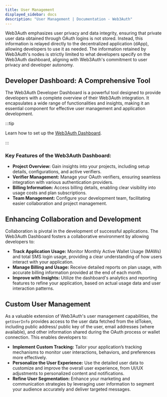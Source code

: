 ```yaml
---
title: User Management
displayed_sidebar: docs
description: "User Management | Documentation - Web3Auth"
---
```


Web3Auth emphasizes user privacy and data integrity, ensuring that private user data obtained through OAuth logins is not stored. Instead, this
information is relayed directly to the decentralized application (dApp), allowing developers to use it as needed. The information retained by
Web3Auth's nodes is strictly limited to what developers specify on the Web3Auth dashboard, aligning with Web3Auth's commitment to user privacy and
developer autonomy.

## Developer Dashboard: A Comprehensive Tool

The Web3Auth Developer Dashboard is a powerful tool designed to provide developers with a complete overview of their Web3Auth integration. It
encapsulates a wide range of functionalities and insights, making it an essential component for effective user management and application development.

:::tip

Learn how to set up the [Web3Auth Dashboard](/docs/dashboard-setup).

:::

### Key Features of the Web3Auth Dashboard:

- **Project Overview:** Gain insights into your projects, including setup details, configurations, and active verifiers.
- **Verifier Management:** Manage your OAuth verifiers, ensuring seamless integration with various authentication providers.
- **Billing Information:** Access billing details, enabling clear visibility into usage costs and plan subscriptions.
- **Team Management:** Configure your development team, facilitating easier collaboration and project management.

## Enhancing Collaboration and Development

Collaboration is pivotal in the development of successful applications. The Web3Auth Dashboard fosters a collaborative environment by allowing
developers to:

- **Track Application Usage:** Monitor Monthly Active Wallet Usage (MAWs) and total SMS login usage, providing a clear understanding of how users
  interact with your application.
- **Manage Billing and Usage:** Receive detailed reports on plan usage, with accurate billing information provided at the end of each month.
- **Improve with Insights:** Utilize the dashboard's analytics and reporting features to refine your application, based on actual usage data and user
  interaction patterns.

## Custom User Management

As a valuable extension of Web3Auth's user management capabilities, the `getUserInfo` provides access to the user data fetched from the idToken,
including public address/ public key of the user, email addresses (where available), and other information shared during the OAuth process or wallet
connection. This enables developers to:

- **Implement Custom Tracking:** Tailor your application’s tracking mechanisms to monitor user interactions, behaviors, and preferences more
  effectively.
- **Personalize the User Experience:** Use the detailed user data to customize and improve the overall user experience, from UI/UX adjustments to
  personalized content and notifications.
- **Refine User Segmentation:** Enhance your marketing and communication strategies by leveraging user information to segment your audience accurately
  and deliver targeted messages.
